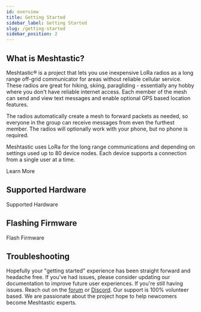 ```yaml
---
id: overview
title: Getting Started
sidebar_label: Getting Started
slug: /getting-started
sidebar_position: 2
---
```



## What is Meshtastic?

Meshtastic® is a project that lets you use inexpensive LoRa radios as a long range off-grid communicator for areas without reliable cellular service. These radios are great for hiking, skiing, paragliding - essentially any hobby where you don't have reliable internet access. Each member of the mesh can send and view text messages and enable optional GPS based location features.

The radios automatically create a mesh to forward packets as needed, so everyone in the group can receive messages from even the furthest member. The radios will optionally work with your phone, but no phone is required.

Meshtastic uses LoRa for the long range communications and depending on settings used up to 80 device nodes. Each device supports a connection from a single user at a time.

<div className="indexCtasBody">
  <Link
    className={'button button--outline  button--lg cta--button'}
    to={'/docs/about'}
  >
    Learn More
  </Link>
</div>

## Supported Hardware

<div className="indexCtasBody">
  <Link
    className={'button button--outline  button--lg cta--button'}
    to={'/docs/category/supported-hardware'}
  >
    Supported Hardware
  </Link>
</div>

## Flashing Firmware

<div className="indexCtasBody">
  <Link
    className={'button button--outline  button--lg cta--button'}
    to={'/docs/getting-started/flashing-firmware'}
  >
    Flash Firmware
  </Link>
</div>

## Troubleshooting

Hopefully your "getting started" experience has been straight forward and headache free. If you've had issues, please consider updating our documentation to improve future user experiences. If you're still having issues. Reach out on the [forum](https://meshtastic.discourse.group) or [Discord](https://discord.gg/ktMAKGBnBs). Our support is 100% volunteer based. We are passionate about the project hope to help newcomers become Meshtastic experts.
